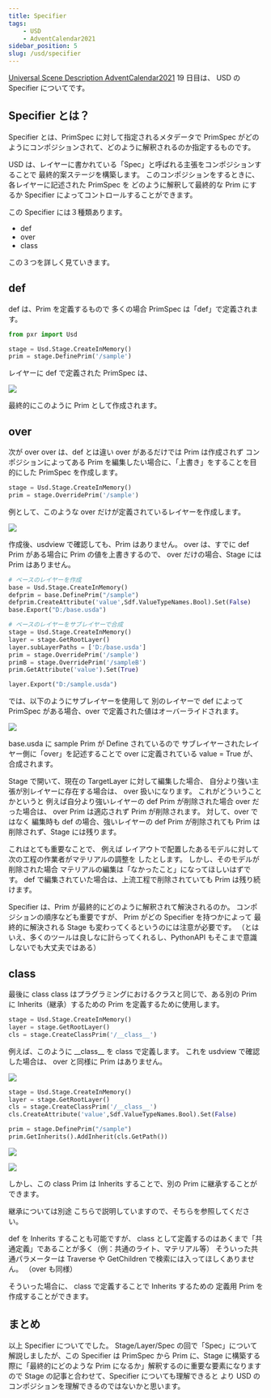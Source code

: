 ```yaml
---
title: Specifier
tags:
    - USD
    - AdventCalendar2021
sidebar_position: 5
slug: /usd/specifier
---
```


[Universal Scene Description AdventCalendar2021](https://qiita.com/advent-calendar/2021/usd) 19 日目は、
USD の Specifier についてです。

## Specifier とは？

Specifier とは、PrimSpec に対して指定されるメタデータで
PrimSpec がどのようにコンポジションされて、どのように解釈されるのか指定するものです。

<AutoLinkTitle url="/usd/stage_layer_spec" />

USD は、レイヤーに書かれている「Spec」と呼ばれる主張をコンポジションすることで
最終的案ステージを構築します。
このコンポジションをするときに、各レイヤーに記述された PrimSpec を
どのように解釈して最終的な Prim にするか
Specifier によってコントロールすることができます。

この Specifier には３種類あります。

-   def
-   over
-   class

この３つを詳しく見ていきます。

## def

def は、Prim を定義するもので
多くの場合 PrimSpec は「def」で定義されます。

```python
from pxr import Usd

stage = Usd.Stage.CreateInMemory()
prim = stage.DefinePrim('/sample')
```

<Gist id="271af5c1a8117467d67d55ae319fb053" file="def.usda" />

レイヤーに def で定義された PrimSpec は、

![](https://gyazo.com/8ed673ef78f9aa9096fd4dd7ba5a84de.png)

最終的にこのように Prim として作成されます。

## over

次が over
over は、def とは違い over があるだけでは Prim は作成されず
コンポジションによってある Prim を編集したい場合に、「上書き」をすることを目的にした
PrimSpec を作成します。

```python
stage = Usd.Stage.CreateInMemory()
prim = stage.OverridePrim('/sample')
```

<Gist id="3ae2ea2525ac8870919123639718ed54" file="over.usda" />

例として、このような over だけが定義されているレイヤーを作成します。

![](https://gyazo.com/f7510c34ff94e17eff21d627ac939718.png)

作成後、usdview で確認しても、Prim はありません。
over は、すでに def Prim がある場合に Prim の値を上書きするので、
over だけの場合、Stage には Prim はありません。

```python
# ベースのレイヤーを作成
base = Usd.Stage.CreateInMemory()
defprim = base.DefinePrim("/sample")
defprim.CreateAttribute('value',Sdf.ValueTypeNames.Bool).Set(False)
base.Export("D:/base.usda")

# ベースのレイヤーをサブレイヤーで合成
stage = Usd.Stage.CreateInMemory()
layer = stage.GetRootLayer()
layer.subLayerPaths = ['D:/base.usda']
prim = stage.OverridePrim('/sample')
primB = stage.OverridePrim('/sampleB')
prim.GetAttribute('value').Set(True)

layer.Export("D:/sample.usda")
```

では、以下のようにサブレイヤーを使用して
別のレイヤーで def によって PrimSpec がある場合、over で定義された値はオーバーライドされます。

<Gist id="2c3281d4f4082a38e8039aacec1ddbc2" file="base.usda" />

<Gist id="fb1465dfe54ff56a34d0c7d76a9c973a" file="sample.usda" />

![](https://gyazo.com/c220e9d71d4a02bf49c10497aefe6ed7.png)

base.usda に sample Prim が Define されているので
サブレイヤーされたレイヤー側に「over」を記述することで
over に定義されている value = True が、合成されます。

Stage で開いて、現在の TargetLayer に対して編集した場合、
自分より強い主張が別レイヤーに存在する場合は、 over 扱いになります。
これがどういうことかというと
例えば自分より強いレイヤーの def Prim が削除された場合
over だった場合は、 over Prim は適応されず Prim が削除されます。
対して、over ではなく 編集時も def の場合、強いレイヤーの def Prim が削除されても
Prim は削除されず、Stage には残ります。

これはとても重要なことで、
例えば レイアウトで配置したあるモデルに対して 次の工程の作業者がマテリアルの調整を
したとします。
しかし、そのモデルが削除された場合
マテリアルの編集は「なかったこと」になってほしいはずです。
def で編集されていた場合は、上流工程で削除されていても Prim は残り続けます。

Specifier は、Prim が最終的にどのように解釈されて解決されるのか。
コンポジションの順序なども重要ですが、 Prim がどの Specifier を持つかによって
最終的に解決される Stage も変わってくるというのには注意が必要です。
（とはいえ、多くのツールは良しなに計らってくれるし、PythonAPI もそこまで意識しないでも大丈夫ではある）

## class

最後に class
class はプラグラミングにおけるクラスと同じで、ある別の Prim に Inherits（継承）するための
Prim を定義するために使用します。

```python
stage = Usd.Stage.CreateInMemory()
layer = stage.GetRootLayer()
cls = stage.CreateClassPrim('/__class__')
```

<Gist id="9c53e934655105717136cbabcf4328bb" file="class.usda" />

例えば、このように \_\_class\_\_ を class で定義します。
これを usdview で確認した場合は、 over と同様に Prim はありません。

![](https://gyazo.com/760d9d3b799fe03899497e40517cb20d.png)

```python
stage = Usd.Stage.CreateInMemory()
layer = stage.GetRootLayer()
cls = stage.CreateClassPrim('/__class__')
cls.CreateAttribute('value',Sdf.ValueTypeNames.Bool).Set(False)

prim = stage.DefinePrim("/sample")
prim.GetInherits().AddInherit(cls.GetPath())
```

![](https://gyazo.com/e76cb1d44cfb2b88f875d54e1e8d3528.png)

![](https://gyazo.com/cb17fd7aaa327714952f2d16c42cdc58.png)

しかし、この class Prim は Inherits することで、別の Prim に継承することができます。

継承については別途 <AutoLinkTitle url="/usd/inherits" /> こちらで説明していますので、そちらを参照してください。

def を Inherits することも可能ですが、
class として定義するのはあくまで「共通定義」であることが多く（例：共通のライト、マテリアル等）
そういった共通パラメーターは Traverse や GetChildren で検索には入ってほしくありません。
（over も同様）

そういった場合に、 class で定義することで Inherits するための 定義用 Prim を
作成することができます。

## まとめ

以上 Specifier についてでした。
Stage/Layer/Spec の回で「Spec」について解説しましたが、この Specifier は PrimSpec から
Prim に、Stage に構築する際に「最終的にどのような Prim になるか」解釈するのに重要な要素になりますので
Stage の記事と合わせて、Specifier についても理解できると
より USD のコンポジションを理解できるのではないかと思います。
